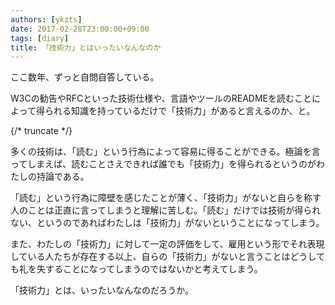 ```yaml
---
authors: [ykzts]
date: 2017-02-28T23:00:00+09:00
tags: [diary]
title: 「技術力」とはいったいなんなのか
---
```


ここ数年、ずっと自問自答している。

W3Cの勧告やRFCといった技術仕様や、言語やツールのREADMEを読むことによって得られる知識を持っているだけで「技術力」があると言えるのか、と。

{/* truncate */}

多くの技術は、「読む」という行為によって容易に得ることができる。極論を言ってしまえば、読むことさえできれば誰でも「技術力」を得られるというのがわたしの持論である。

「読む」という行為に障壁を感じたことが薄く、「技術力」がないと自らを称す人のことは正直に言ってしまうと理解に苦しむ。「読む」だけでは技術が得られない、というのであればわたしは「技術力」がないということになってしまう。

また、わたしの「技術力」に対して一定の評価をして、雇用という形でそれ表現している人たちが存在する以上、自らの「技術力」がないと言うことはどうしても礼を失することになってしまうのではないかと考えてしまう。

「技術力」とは、いったいなんなのだろうか。
